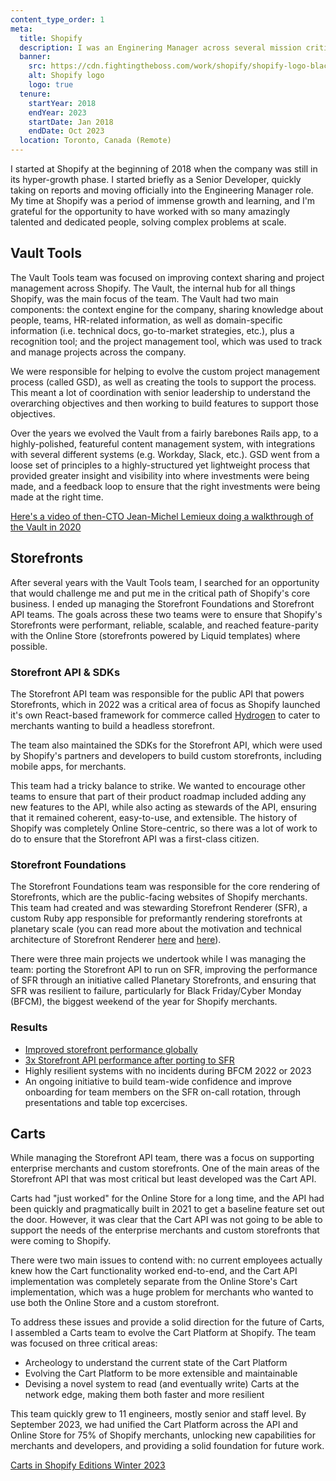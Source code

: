 ```yaml
---
content_type_order: 1
meta:
  title: Shopify
  description: I was an Enginering Manager across several mission critical areas at Shopify for almost 6 years.
  banner:
    src: https://cdn.fightingtheboss.com/work/shopify/shopify-logo-black.png
    alt: Shopify logo
    logo: true
  tenure:
    startYear: 2018
    endYear: 2023
    startDate: Jan 2018
    endDate: Oct 2023
  location: Toronto, Canada (Remote)
---
```


I started at Shopify at the beginning of 2018 when the company was still in its hyper-growth phase. I started briefly as a Senior Developer, quickly taking on reports and moving officially into the Engineering Manager role. My time at Shopify was a period of immense growth and learning, and I'm grateful for the opportunity to have worked with so many amazingly talented and dedicated people, solving complex problems at scale.

## Vault Tools

The Vault Tools team was focused on improving context sharing and project management across Shopify. The Vault, the internal hub for all things Shopify, was the main focus of the team. The Vault had two main components: the context engine for the company, sharing knowledge about people, teams, HR-related information, as well as domain-specific information (i.e. technical docs, go-to-market strategies, etc.), plus a recognition tool; and the project management tool, which was used to track and manage projects across the company.

We were responsible for helping to evolve the custom project management process (called GSD), as well as creating the tools to support the process. This meant a lot of coordination with senior leadership to understand the overarching objectives and then working to build features to support those objectives.

Over the years we evolved the Vault from a fairly barebones Rails app, to a highly-polished, featureful content management system, with integrations with several different systems (e.g. Workday, Slack, etc.). GSD went from a loose set of principles to a highly-structured yet lightweight process that provided greater insight and visibility into where investments were being made, and a feedback loop to ensure that the right investments were being made at the right time.

[Here's a video of then-CTO Jean-Michel Lemieux doing a walkthrough of the Vault in 2020](https://vimeo.com/456735890)

## Storefronts

After several years with the Vault Tools team, I searched for an opportunity that would challenge me and put me in the critical path of Shopify's core business. I ended up managing the Storefront Foundations and Storefront API teams. The goals across these two teams were to ensure that Shopify's Storefronts were performant, reliable, scalable, and reached feature-parity with the Online Store (storefronts powered by Liquid templates) where possible.

### Storefront API & SDKs

The Storefront API team was responsible for the public API that powers  Storefronts, which in 2022 was a critical area of focus as Shopify launched it's own React-based framework for commerce called [Hydrogen](https://hydrogen.shopify.dev/) to cater to merchants wanting to build a headless storefront.

The team also maintained the SDKs for the Storefront API, which were used by Shopify's partners and developers to build custom storefronts, including mobile apps, for merchants.

This team had a tricky balance to strike. We wanted to encourage other teams to ensure that part of their product roadmap included adding any new features to the API, while also acting as stewards of the API, ensuring that it remained coherent, easy-to-use, and extensible. The history of Shopify was completely Online Store-centric, so there was a lot of work to do to ensure that the Storefront API was a first-class citizen.

### Storefront Foundations

The Storefront Foundations team was responsible for the core rendering of  Storefronts, which are the public-facing websites of Shopify merchants. This team had created and was stewarding Storefront Renderer (SFR), a custom Ruby app responsible for preformantly rendering storefronts at planetary scale (you can read more about the motivation and technical architecture of Storefront Renderer [here](https://shopify.engineering/how-shopify-reduced-storefront-response-times-rewrite) and [here](https://shopify.engineering/simplify-batch-cache-optimized-server-side-storefront-rendering)).

There were three main projects we undertook while I was managing the team: porting the Storefront API to run on SFR, improving the performance of SFR through an initiative called Planetary Storefronts, and ensuring that SFR was resilient to failure, particularly for Black Friday/Cyber Monday (BFCM), the biggest weekend of the year for Shopify merchants.

### Results

- [Improved storefront performance globally](https://www.shopify.com/partners/blog/storefront-renderer)
- [3x Storefront API performance after porting to SFR](https://www.shopify.com/news/performance%F0%9F%91%86-complexity%F0%9F%91%87-killer-updates-from-shopify-engineering)
- Highly resilient systems with no incidents during BFCM 2022 or 2023
- An ongoing initiative to build team-wide confidence and improve onboarding for team members on the SFR on-call rotation, through presentations and table top excercises.

## Carts

While managing the Storefront API team, there was a focus on supporting enterprise merchants and custom storefronts. One of the main areas of the Storefront API that was most critical but least developed was the Cart API.

Carts had "just worked" for the Online Store for a long time, and the API had been quickly and pragmatically built in 2021 to get a baseline feature set out the door. However, it was clear that the Cart API was not going to be able to support the needs of the enterprise merchants and custom storefronts that were coming to Shopify.

There were two main issues to contend with: no current employees actually knew how the Cart functionality worked end-to-end, and the Cart API implementation was completely separate from the Online Store's Cart implementation, which was a huge problem for merchants who wanted to use both the Online Store and a custom storefront.

To address these issues and provide a solid direction for the future of Carts, I assembled a Carts team to evolve the Cart Platform at Shopify. The team was focused on three critical areas:

- Archeology to understand the current state of the Cart Platform
- Evolving the Cart Platform to be more extensible and maintainable
- Devising a novel system to read (and eventually write) Carts at the network edge, making them both faster and more resilient

This team quickly grew to 11 engineers, mostly senior and staff level. By September 2023, we had unified the Cart Platform across the API and Online Store for 75% of Shopify merchants, unlocking new capabilities for merchants and developers, and providing a solid foundation for future work.

[Carts in Shopify Editions Winter 2023](https://www.shopify.com/editions/winter2023#globally-deployed-shopify-cart)
